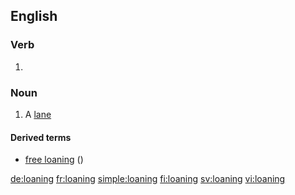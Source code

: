 ==English==

===Verb===
{{head|en}}

# {{present participle of|loan}}

===Noun===
{{en-noun}}

# {{context|obsolete|Scottish and Northern English|lang=en}} A [[lane]]

====Derived terms====
* [[free loaning]] ({{term|right of way}})

[[de:loaning]]
[[fr:loaning]]
[[simple:loaning]]
[[fi:loaning]]
[[sv:loaning]]
[[vi:loaning]]